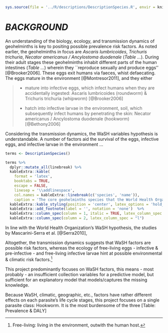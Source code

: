 ```r
sys.source(file = '../R/descriptions/DescriptionSpecies.R', envir = knitr::knit_global())
```

# *BACKGROUND* \label{chapter:background}

An understanding of the biology, ecology, and transmission dynamics of geohelminths is key to positing possible prevalence risk factors.  As noted earlier, the geohelminths in focus are *Ascaris lumbricoides*, *Trichuris trichuria*, *Necator americanus / Ancylostoma duodenale* (*Table ...*).  During their adult stages these geohelminths inhabit different parts of the human intestines (*Table ...*) wherein they ``reproduce sexually and produce eggs'' [@Brooker2006]. These eggs exit humans via faeces, whist defaecating.  The eggs mature in the environment [@Montresor2011], and they either

> * mature into infective eggs, which infect humans when they are accidentally ingested: Ascaris lumbricoides (roundworm) & Trichuris trichuria (whipworm) [@Brooker2006]
>
> * hatch into infective larvae in the environment, soil, which subsequently infect humans by penetrating the skin: Necator americanus / Ancylostoma duodenale (hookworm) [@Bethony2006]

Considering the transmission dynamics, the WaSH variables hypothesis is understandable.  A number  of factors aid the survival of the eggs, infective eggs, and infective larvae in the environment ...


```r
terms <- DescriptionSpecies()

terms %>%
  dplyr::mutate_all(linebreak) %>%
  kableExtra::kable(
    format = 'latex',
    booktabs = TRUE,
    escape = FALSE,
    linesep = '\\addlinespace',
    col.names = kableExtra::linebreak(c('species', 'name')),
    caption = 'The core geohelminths species that the World Health Organization focuses on.') %>%
  kableExtra::kable_styling(position = 'center', latex_options = 'hold_position', font_size = 7, full_width = FALSE) %>%
  kableExtra::add_footnote(label = '', notation = 'none')  %>%
  kableExtra::column_spec(column = 1, italic = TRUE, latex_column_spec = "p{0.18\\\\linewidth}l") %>%
  kableExtra::column_spec(column = 2, latex_column_spec = "l")
```


In line with the World Health Organization's WaSH hypothesis, the studies by Mascarini-Serra et al. [@Serra2010],

Altogether, the transmission dynamics suggests that WaSH factors are possible risk factors, whereas the ecology of free-living eggs - infective & pre-infective - and free-living infective larvae hint at possible environmental & climatic risk factors.^[Free-living: living in the environment, outwith the human host.]

This project predominantly focuses on WaSH factors, this means - most probably - an insufficient collection variables for a predictive model, but sufficient for an explanatory model that models/captures the missing knowledge.

Because WaSH, climatic, geographic, etc., factors have rather different effects on each parasite's life cycle stages, this project focuses on a single parasite class: Hookworm.  It is the most burdensome of the three [Table: Prevalence & DALY]